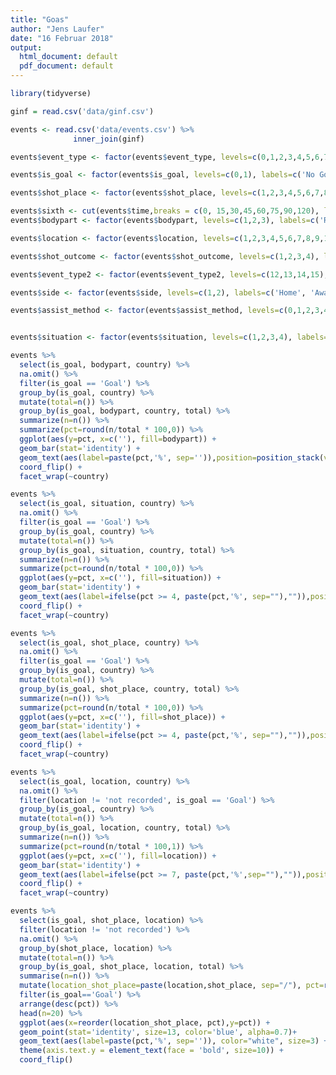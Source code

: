 ```yaml
---
title: "Goas"
author: "Jens Laufer"
date: "16 Februar 2018"
output:
  html_document: default
  pdf_document: default
---
```



```r
library(tidyverse)
```



```r
ginf = read.csv('data/ginf.csv')

events <- read.csv('data/events.csv') %>%
              inner_join(ginf)

events$event_type <- factor(events$event_type, levels=c(0,1,2,3,4,5,6,7,8,9,10,11), labels=c('Annoucement', 'Attempt','Corner','Foul', 'Yellow Card', 'Second Yellow Card', 'Red Card', 'Substitution', 'Free kick won', 'Offside', 'Hand Ball', 'Penalty Conceded'))

events$is_goal <- factor(events$is_goal, levels=c(0,1), labels=c('No Goal', 'Goal'))

events$shot_place <- factor(events$shot_place, levels=c(1,2,3,4,5,6,7,8,9,10,11,12,13), labels=c('Bit Too High', 'Blocked', 'Bottom Left Corner', 'Bottom Right Corner', 'Centre Of Goal', 'High And Wide', 'Hits The Bar', 'Misses To The left', 'Misses To The Right', 'Too high', 'Top Centre Of The Goal', 'Top Left Corner', 'Top Right Corner'))

events$sixth <- cut(events$time,breaks = c(0, 15,30,45,60,75,90,120), labels = c('0-15','15-30','30-45', '45-60', '60-75', '75-90', '90-'))
events$bodypart <- factor(events$bodypart, levels=c(1,2,3), labels=c('Right Foot', 'Left Foot', 'Head'))

events$location <- factor(events$location, levels=c(1,2,3,4,5,6,7,8,9,10,11,12,13,14,15,16,17,18,19), labels=c('Attacking half', 'Defense half', 'Centre of the box', 'Left wing', 'right wing', 'difficult angle and long range', 'difficult angle on the left', 'difficult angle on the right', 'Left Site Of The box',  'Left Site Of The Six Yard Box',  'Right Site Of The Box',  'Right Site Of The Six Yard Box', 'Very close range', 'Penalty Spot', 'Outsite The Box', 'long range', 'More Than 35 yards', 'More than 40 yards', 'not recorded'))

events$shot_outcome <- factor(events$shot_outcome, levels=c(1,2,3,4), labels=c('On target', 'off target', 'blocked', 'hit the bar'))

events$event_type2 <- factor(events$event_type2, levels=c(12,13,14,15), labels=c('Key pass', 'Failed Through ball', 'Sending Off', 'Own Goal'))

events$side <- factor(events$side, levels=c(1,2), labels=c('Home', 'Away'))

events$assist_method <- factor(events$assist_method, levels=c(0,1,2,3,4), labels=c('None', 'Pass','Cross', 'Headed Pass', 'Through Ball'))


events$situation <- factor(events$situation, levels=c(1,2,3,4), labels=c('Open Play', 'Set Piece','Corner', 'Free Kick'))

```



```r
events %>%
  select(is_goal, bodypart, country) %>%
  na.omit() %>%
  filter(is_goal == 'Goal') %>%
  group_by(is_goal, country) %>%
  mutate(total=n()) %>%
  group_by(is_goal, bodypart, country, total) %>%
  summarize(n=n()) %>%
  summarize(pct=round(n/total * 100,0)) %>%
  ggplot(aes(y=pct, x=c(''), fill=bodypart)) +
  geom_bar(stat='identity') +
  geom_text(aes(label=paste(pct,'%', sep='')),position=position_stack(vjust=0.5)) +
  coord_flip() +
  facet_wrap(~country)
```



```r
events %>%
  select(is_goal, situation, country) %>%
  na.omit() %>%
  filter(is_goal == 'Goal') %>%
  group_by(is_goal, country) %>%
  mutate(total=n()) %>%
  group_by(is_goal, situation, country, total) %>%
  summarize(n=n()) %>%
  summarize(pct=round(n/total * 100,0)) %>%
  ggplot(aes(y=pct, x=c(''), fill=situation)) +
  geom_bar(stat='identity') +
  geom_text(aes(label=ifelse(pct >= 4, paste(pct,'%', sep=""),"")),position=position_stack(vjust=0.5)) +
  coord_flip() +
  facet_wrap(~country)
```



```r
events %>%
  select(is_goal, shot_place, country) %>%
  na.omit() %>%
  filter(is_goal == 'Goal') %>%
  group_by(is_goal, country) %>%
  mutate(total=n()) %>%
  group_by(is_goal, shot_place, country, total) %>%
  summarize(n=n()) %>%
  summarize(pct=round(n/total * 100,0)) %>%
  ggplot(aes(y=pct, x=c(''), fill=shot_place)) +
  geom_bar(stat='identity') +
  geom_text(aes(label=ifelse(pct >= 4, paste(pct,'%', sep=""),"")),position=position_stack(vjust=0.5)) +
  coord_flip() +
  facet_wrap(~country)
```


```r
events %>%
  select(is_goal, location, country) %>%
  na.omit() %>%
  filter(location != 'not recorded', is_goal == 'Goal') %>%
  group_by(is_goal, country) %>%
  mutate(total=n()) %>%
  group_by(is_goal, location, country, total) %>%
  summarize(n=n()) %>%
  summarize(pct=round(n/total * 100,1)) %>%
  ggplot(aes(y=pct, x=c(''), fill=location)) +
  geom_bar(stat='identity') +
  geom_text(aes(label=ifelse(pct >= 7, paste(pct,'%',sep=""),"")),position=position_stack(vjust=0.5)) +
  coord_flip() +
  facet_wrap(~country)
```



```r

events %>%
  select(is_goal, shot_place, location) %>%
  filter(location != 'not recorded') %>%
  na.omit() %>%
  group_by(shot_place, location) %>%
  mutate(total=n()) %>%
  group_by(is_goal, shot_place, location, total) %>%
  summarise(n=n()) %>%
  mutate(location_shot_place=paste(location,shot_place, sep="/"), pct=round(n/total * 100, 1)) %>%
  filter(is_goal=='Goal') %>%
  arrange(desc(pct)) %>%
  head(n=20) %>%
  ggplot(aes(x=reorder(location_shot_place, pct),y=pct)) +
  geom_point(stat='identity', size=13, color='blue', alpha=0.7)+
  geom_text(aes(label=paste(pct,'%', sep='')), color="white", size=3) +
  theme(axis.text.y = element_text(face = 'bold', size=10)) +
  coord_flip()
  
```

